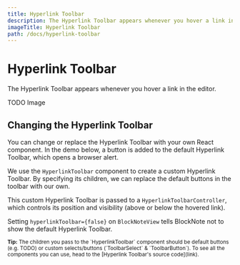 ```yaml
---
title: Hyperlink Toolbar
description: The Hyperlink Toolbar appears whenever you hover a link in the editor.
imageTitle: Hyperlink Toolbar
path: /docs/hyperlink-toolbar
---
```



# Hyperlink Toolbar

The Hyperlink Toolbar appears whenever you hover a link in the editor.

TODO Image

[//]: # '<img style={{maxWidth: "600px"}} src="/img/screenshots/hyperlink_toolbar.png" alt="image" />'

## Changing the Hyperlink Toolbar

You can change or replace the Hyperlink Toolbar with your own React component. In the demo below, a button is added to the default Hyperlink Toolbar, which opens a browser alert.

[//]: # (<Example name="ui-components/hyperlink-toolbar-buttons" />)

We use the `HyperlinkToolbar` component to create a custom Hyperlink Toolbar. By specifying its children, we can replace the default buttons in the toolbar with our own.

This custom Hyperlink Toolbar is passed to a `HyperlinkToolbarController`, which controls its position and visibility (above or below the hovered link).

Setting `hyperlinkToolbar={false}` on `BlockNoteView` tells BlockNote not to show the default Hyperlink Toolbar.

<div className="nx-mt-6 nx-leading-7 first:nx-mt-0">
  <small>
    <strong>Tip:</strong> The children you pass to the `HyperlinkToolbar`
    component should be default buttons (e.g. TODO) or custom selects/buttons
    (`ToolbarSelect` & `ToolbarButton`). To see all the components you can
    use, head to the [Hyperlink Toolbar's source code](link).
  </small>
</div>
